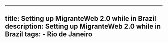 ---
  title: Setting up MigranteWeb 2.0 while in Brazil
  description: Setting up MigranteWeb 2.0 while in Brazil
  tags:
    - Rio de Janeiro
  ---